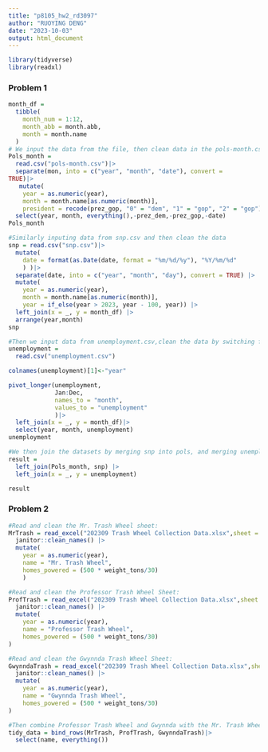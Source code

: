 ```yaml
---
title: "p8105_hw2_rd3097"
author: "RUOYING DENG"
date: "2023-10-03"
output: html_document
---
```


```r
library(tidyverse)
library(readxl)
```

### Problem 1

```r
month_df = 
  tibble(
    month_num = 1:12,
    month_abb = month.abb,
    month = month.name
  )
# We input the data from the file, then clean data in the pols-month.csv 
Pols_month = 
  read.csv("pols-month.csv")|>
  separate(mon, into = c("year", "month", "date"), convert = 
TRUE)|>
   mutate(
    year = as.numeric(year),
    month = month.name[as.numeric(month)],
    president = recode(prez_gop, "0" = "dem", "1" = "gop", "2" = "gop")) |>
  select(year, month, everything(),-prez_dem,-prez_gop,-date)
Pols_month

```

```r
#Similarly inputing data from snp.csv and then clean the data
snp = read.csv("snp.csv")|>
  mutate(
    date = format(as.Date(date, format = "%m/%d/%y"), "%Y/%m/%d"
    ) )|>
  separate(date, into = c("year", "month", "day"), convert = TRUE) |>
  mutate(
    year = as.numeric(year),
    month = month.name[as.numeric(month)],
    year = if_else(year > 2023, year - 100, year)) |> 
  left_join(x = _, y = month_df) |>
  arrange(year,month)
snp
```

```r
#Then we input data from unemployment.csv,clean the data by switching from “wide” to “long” format
unemployment = 
  read.csv("unemployment.csv")

colnames(unemployment)[1]<-"year"

pivot_longer(unemployment,
             Jan:Dec,
             names_to = "month",
             values_to = "unemployment"
             )|>
  left_join(x = _, y = month_df)|>
  select(year, month, unemployment)
unemployment             
```

```r
#We then join the datasets by merging snp into pols, and merging unemployment into the result.
result = 
  left_join(Pols_month, snp) |>
  left_join(x = _, y = unemployment)

result
```
### Problem 2

```r
#Read and clean the Mr. Trash Wheel sheet:
MrTrash = read_excel("202309 Trash Wheel Collection Data.xlsx",sheet = "Mr. Trash Wheel",range = "A2:N586")|>
  janitor::clean_names() |>
  mutate(
    year = as.numeric(year),
    name = "Mr. Trash Wheel",
    homes_powered = (500 * weight_tons/30)
    )
```

```r
#Read and clean the Professor Trash Wheel Sheet:
ProfTrash = read_excel("202309 Trash Wheel Collection Data.xlsx",sheet = "Professor Trash Wheel",range = "A2:M108")|>
  janitor::clean_names() |>
  mutate(
    year = as.numeric(year),
    name = "Professor Trash Wheel",
    homes_powered = (500 * weight_tons/30)
)
```

```r
#Read and clean the Gwynnda Trash Wheel Sheet:
GwynndaTrash = read_excel("202309 Trash Wheel Collection Data.xlsx",sheet = "Gwynnda Trash Wheel",range = "A2:L157")|>
  janitor::clean_names() |>
  mutate(
    year = as.numeric(year),
    name = "Gwynnda Trash Wheel",
    homes_powered = (500 * weight_tons/30)
)
```
```r
#Then combine Professor Trash Wheel and Gwynnda with the Mr. Trash Wheel dataset to produce a single tidy dataset
tidy_data = bind_rows(MrTrash, ProfTrash, GwynndaTrash)|>
  select(name, everything())
```



